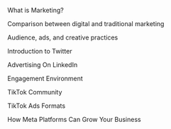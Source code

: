 What is Marketing?

Comparison between digital and traditional marketing

Audience, ads, and creative practices

Introduction to Twitter

Advertising On LinkedIn

Engagement Environment

TikTok Community

TikTok Ads Formats

How Meta Platforms Can Grow Your Business
